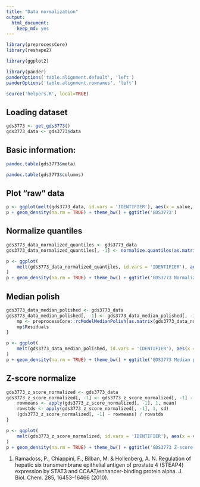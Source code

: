 ```yaml
---
title: "Data normalization"
output:
  html_document:
    keep_md: yes
---
```


```r
library(preprocessCore)
library(reshape2)

library(ggplot2)

library(pander)
panderOptions('table.alignment.default', 'left')
panderOptions('table.alignment.rownames', 'left')

source('helpers.R', local=TRUE)
```

## Loading dataset

```r
gds3773 <- get_gds3773()
gds3773_data <- gds3773$data
```

## Basic information:

```r
pandoc.table(gds3773$meta)
```

```r
pandoc.table(gds3773$columns)
```


## Plot "raw" data

```r
p <- ggplot(melt(gds3773_data, id.vars = 'IDENTIFIER'), aes(x = value, colour = variable))
p + geom_density(na.rm = TRUE) + theme_bw() + ggtitle('GDS3773')
```

## Normalize quantiles

```r
gds3773_data_normalized_quantiles <- gds3773_data
gds3773_data_normalized_quantiles[, -1] <- normalize.quantiles(as.matrix(gds3773_data[, -1]))

p <- ggplot(
    melt(gds3773_data_normalized_quantiles, id.vars = 'IDENTIFIER'), aes(x = value, colour = variable)
)
p + geom_density(na.rm = TRUE) + theme_bw() + ggtitle('GDS3773 Normalized quantiles')
```

## Median polish

```r
gds3773_data_median_polished <- gds3773_data
gds3773_data_median_polished[, -1] <- gds3773_data_median_polished[, -1] - {
    mp <- preprocessCore::rcModelMedianPolish(as.matrix(gds3773_data_normalized_quantiles[, -1]))
    mp$Residuals
}

p <- ggplot(
    melt(gds3773_data_median_polished, id.vars = 'IDENTIFIER'), aes(x = value, colour = variable)
)
p + geom_density(na.rm = TRUE) + theme_bw() + ggtitle('GDS3773 Median polished')
```

## Z-score normalize

```r
gds3773_z_score_normalized <- gds3773_data
gds3773_z_score_normalized[, -1] <- gds3773_z_score_normalized[, -1] - {
    rowmeans <- apply(gds3773_z_score_normalized[, -1], 1, mean)
    rowstds <- apply(gds3773_z_score_normalized[, -1], 1, sd)
    (gds3773_z_score_normalized[, -1] - rowmeans) / rowstds
}

p <- ggplot(
    melt(gds3773_z_score_normalized, id.vars = 'IDENTIFIER'), aes(x = value, colour = variable)
)
p + geom_density(na.rm = TRUE) + theme_bw() + ggtitle('GDS3773 Z-score normalized')
```




1. Ramadoss, P., Chiappini, F., Bilban, M. & Hollenberg, A. N. Regulation of hepatic six transmembrane epithelial antigen of prostate 4 (STEAP4) expression by STAT3 and CCAAT/enhancer-binding protein alpha. J. Biol. Chem. 285, 16453–16466 (2010).